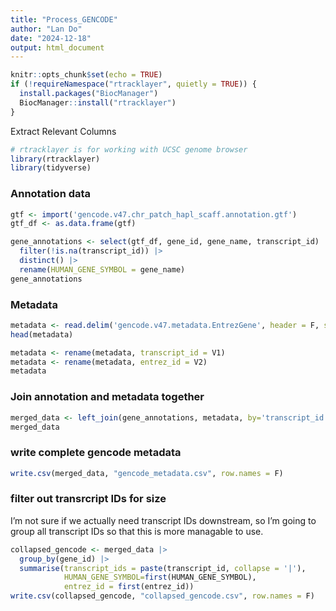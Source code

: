 ```yaml
---
title: "Process_GENCODE"
author: "Lan Do"
date: "2024-12-18"
output: html_document
---
```


```r
knitr::opts_chunk$set(echo = TRUE)
if (!requireNamespace("rtracklayer", quietly = TRUE)) {
  install.packages("BiocManager")
  BiocManager::install("rtracklayer")
}
```

Extract Relevant Columns

```r
# rtracklayer is for working with UCSC genome browser
library(rtracklayer)
library(tidyverse)
```
### Annotation data
```r
gtf <- import('gencode.v47.chr_patch_hapl_scaff.annotation.gtf')
gtf_df <- as.data.frame(gtf)
```

```r
gene_annotations <- select(gtf_df, gene_id, gene_name, transcript_id) |>
  filter(!is.na(transcript_id)) |>
  distinct() |>
  rename(HUMAN_GENE_SYMBOL = gene_name)
gene_annotations
```

### Metadata
```r
metadata <- read.delim('gencode.v47.metadata.EntrezGene', header = F, sep = '\t') 
head(metadata)
```

```r
metadata <- rename(metadata, transcript_id = V1)
metadata <- rename(metadata, entrez_id = V2)
metadata

```

### Join annotation and metadata together
```r
merged_data <- left_join(gene_annotations, metadata, by='transcript_id')
merged_data
```
### write complete gencode metadata
```r
write.csv(merged_data, "gencode_metadata.csv", row.names = F)
```

### filter out transrcript IDs for size

I'm not sure if we actually need transcript IDs downstream, so I'm going to group all transcript IDs so that this is more managable to use. 
```r
collapsed_gencode <- merged_data |> 
  group_by(gene_id) |>
  summarise(transcript_ids = paste(transcript_id, collapse = '|'),
            HUMAN_GENE_SYMBOL=first(HUMAN_GENE_SYMBOL),
            entrez_id = first(entrez_id))
write.csv(collapsed_gencode, "collapsed_gencode.csv", row.names = F)
```

